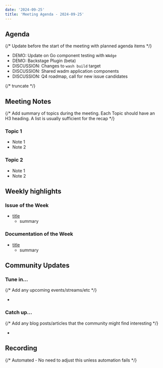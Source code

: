 ```yaml
---
date: '2024-09-25'
title: 'Meeting Agenda - 2024-09-25'
---
```


## Agenda

{/* Update before the start of the meeting with planned agenda items */}

- DEMO: Update on Go component testing with `WAdge`
- DEMO: Backstage Plugin (beta)
- DISCUSSION: Changes to `wash build` target 
- DISCUSSION: Shared wadm application components
- DISCUSSION: Q4 roadmap, call for new issue candidates

{/* truncate */}

## Meeting Notes

{/* Add summary of topics during the meeting. Each Topic should have an H3 heading. A list is usually sufficient for the recap */}

### Topic 1

- Note 1
- Note 2

### Topic 2

- Note 1
- Note 2

## Weekly highlights

### Issue of the Week

- [title](https://github.com/wasmcloud/wasmcloud/issues/)
  - summary

### Documentation of the Week

- [title](/docs/intro)
  - summary

## Community Updates

### Tune in…

{/* Add any upcoming events/streams/etc */}

-

### Catch up…

{/* Add any blog posts/articles that the community might find interesting */}

-

## Recording

{/* Automated - No need to adjust this unless automation fails */}

<YouTube url="https://www.youtube.com/watch?v=4k1T0Fu48Lg" />
